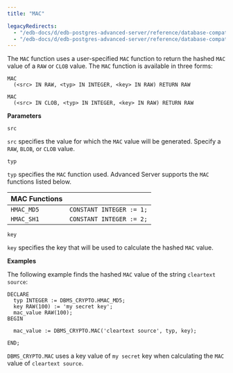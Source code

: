 ```yaml
---
title: "MAC"

legacyRedirects:
  - "/edb-docs/d/edb-postgres-advanced-server/reference/database-compatibility-for-oracle-developers-built-in-package-guide/13/mac.html"
  - "/edb-docs/d/edb-postgres-advanced-server/reference/database-compatibility-for-oracle-developers-built-in-package-guide/latest/mac.html"
---
```


The `MAC` function uses a user-specified `MAC` function to return the hashed `MAC` value of a `RAW` or `CLOB` value. The `MAC` function is available in three forms:

```text
MAC
  (<src> IN RAW, <typ> IN INTEGER, <key> IN RAW) RETURN RAW

MAC
  (<src> IN CLOB, <typ> IN INTEGER, <key> IN RAW) RETURN RAW
```

**Parameters**

`src`

 `src` specifies the value for which the `MAC` value will be generated. Specify a `RAW`, `BLOB`, or `CLOB` value.

`typ`

 `typ` specifies the `MAC` function used. Advanced Server supports the `MAC` functions listed below.

| **MAC Functions** |                          |
| ----------------- | ------------------------ |
| `HMAC_MD5`        | `CONSTANT INTEGER := 1;` |
| `HMAC_SH1`        | `CONSTANT INTEGER := 2;` |

`key`

 `key` specifies the key that will be used to calculate the hashed `MAC` value.

**Examples**

The following example finds the hashed `MAC` value of the string `cleartext source`:

```text
DECLARE
  typ INTEGER := DBMS_CRYPTO.HMAC_MD5;
  key RAW(100) := 'my secret key';
  mac_value RAW(100);
BEGIN

  mac_value := DBMS_CRYPTO.MAC('cleartext source', typ, key);

END;
```

`DBMS_CRYPTO.MAC` uses a key value of `my secret` key when calculating the `MAC` value of `cleartext source`.
